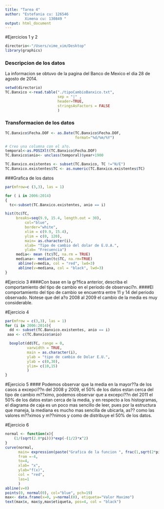 ```yaml
---
title: "Tarea 4"
author: "Estefania cu: 126546
         Ximena cu: 130849 "
output: html_document
---
```

#Ejercicios 1 y 2
```r
directorio<-"/Users/xime_xim/Desktop"
library(graphics)
```

### Descripcion de los datos
La informacion se obtuvo de la pagina del Banco de Mexico el dia 28 de agosto de 2014.
```r
setwd(directorio)
TC.Banxico <-read.table("./tipoCambioBanxico.txt",
                        sep = "|" ,
                        header=TRUE,
                        stringsAsFactors = FALSE 
                        )
```
### Transformacion de los datos
```r
TC.Banxico$Fecha.DOF <- as.Date(TC.Banxico$Fecha.DOF,
                                format="%d/%m/%Y")

# Creo una columna con el a?o.
temporal<-as.POSIXlt(TC.Banxico$Fecha.DOF)
TC.Banxico$anio<- unclass(temporal)$year+1900
```

```r
TC.Banxico.existentes <- subset(TC.Banxico, TC !="N/E")
TC.Banxico.existentes$TC <- as.numeric(TC.Banxico.existentes$TC)
```

###Grafica de los datos
```r
par(mfrow=c (3,3), las = 1)

for ( i in 2006:2014)
{
  tc<-subset(TC.Banxico.existentes, anio == i)

hist(tc$TC,
     breaks=seq(9.9, 15.4, length.out = 30),
         col="blue",
         border="white",
         xlim = c(9.9, 15.4), 
         ylim = c(0, 120),
         main= as.character(i),
         xlab= "Tipo de cambio del dolar de E.U.A.",
         ylab= "Frecuencia")
     media<- mean (tc$TC, na.rm = TRUE)
     mediana<- median(tc$TC, na.rm=TRUE)
      abline(v=media, col = "red", lwd=3)
      abline(v=mediana, col = "black", lwd=3)
}

```


#Ejercicio 3
####Con base en la gr?fica anterior, describa el comportamiento del tipo de cambio en el periodo de observaci?n.
####El comportamiento del tipo de cambio se encuentra entre 11 y 14 del periodo observado. Notese que del a?o 2008 al 2009 el cambio de la media es muy considerable.

#Ejercicio 4
```r
par(mfrow = c(3,3), las = 1)
for (i in 2006:2014){
  dd <- subset(TC.Banxico.existentes, anio == i)
 aaa <- c(TC.Banxico$anio)

  boxplot(dd$TC, range = 0, 
          varwidth = TRUE, 
          main = as.character(i),
          ylab = "tipo de cambio de Dolar E.U.",
          ylab = c(0,30),
          ylim= c(10,15)    
          )
}

```
#Ejercicio 5
#### Podemos observar que la media en la mayor??a de los casos a excepci??n del 2008 y 2009, el 50% de los datos estan cerca del tipo de cambio m??ximo, podemos observar que a excepci??n del 2011 el 50% de los datos estan cerca de la media, y en respecto a los histogramas, el diagrama de caja es un poco mas sencillo de leer, pues por la estructura que maneja, la mediana es mucho mas sencilla de ubicarla, as?? como las valores m??ximos y m??nimos y como de distribuye el 50% de los datos. 


#Ejercicio 6
```r
normal <- function(x){
    (1/(sqrt(2.0*pi)))*exp(-(1/2)*x^2)
}
curve(normal, 
      main= expression(paste("Grafica de la funcion ", frac(1,sqrt(2*pi))%.%e^-frac(x^2,2))),
      from =-4,
      to=4,
      xlab= "x",
      ylab="f(x)",
      col = "red",
      las=1
      )
abline(v=0)
points(0, normal(0), col="blue", pch=19)
max<- data.frame(x=0, y=normal(0), etiqueta="Valor Maximo")
text(max$x, max$y,max$etiqueta, pos=4, col = "black")

```


